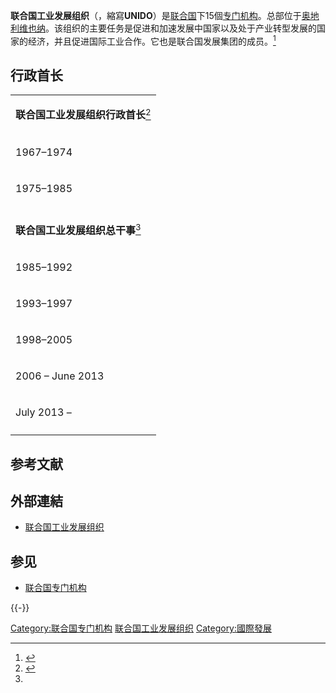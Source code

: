 {{Infobox United Nations
| name         = 聯合國工業發展組織{{zh}}<br>United Nations Industrial Development Organization{{en}}
| image        = [[File:UNIDO_Logo.svg|150px]]<br><br>[[File:Flag_of_UNIDO.svg|200px]]
| image size   = 
| caption      = 
| type         = [[聯合國專門機構|聯合國專門機構]]
| acronyms     = UNIDO
| head         = {{flagdeco|China}} [[李勇_(政治經濟人物)|李勇]] 
| status       = 營運中
| established  = {{start date and age|1966|11|17}}
| headquarters = {{AUT}}[[維也納|維也納]]
| website      = {{URL|https://www.unido.org/}}
| parent       = [[聯合國經濟及社會理事會|聯合國經濟及社會理事會]]
| subsidiaries = 
| footnotes    = 
}}
'''联合国工业发展组织'''（{{lang-en|'''U'''nited '''N'''ations '''I'''ndustrial '''D'''evelopment '''O'''rganization}}，縮寫'''UNIDO'''）是[[联合国|联合国]]下15個[[聯合國專門機構|专门机构]]。总部位于[[奥地利|奥地利]][[维也纳|维也纳]]。该组织的主要任务是促进和加速发展中国家以及处于产业转型发展的国家的经济，并且促进国际工业合作。它也是联合国发展集团的成员。<ref>{{cite web |url=http://www.undg.org/index.cfm?P=13 |title=存档副本 |accessdate=2014-03-11  |deadurl=yes |archiveurl=https://web.archive.org/web/20110511144047/http://www.undg.org/index.cfm?P=13 |archivedate=2011-05-11 }}</ref>

==行政首长==
{|
| '''联合国工业发展组织行政首长'''<ref name="History of UNIDO">{{cite web|url=http://www.unido.org/who-we-are/history.html|title=History of UNIDO|publisher=United Nations Industrial Development Organization|accessdate=5 July 2013|archive-date=2017-11-04|archive-url=https://web.archive.org/web/20171104215309/http://www.unido.org/who-we-are/history.html|dead-url=no}}</ref>
|-
|1967–1974
|[[Ibrahim_Helmi_Abdel-Rahman|Ibrahim Helmi Abdel-Rahman]] ({{flagicon|Egypt}} [[埃及|埃及]])
|-
|1975–1985
|[[Abd-El_Rahman_Khane|Abd-El Rahman Khane]] ({{flagicon|Algeria}} [[阿爾及利亞|阿爾及利亞]])
|-
|-
| '''联合国工业发展组织总干事'''<ref name="History of UNIDO" />
|-
|1985–1992
|[[Domingo_L._Siazon_Jr.|Domingo L. Siazon Jr.]] ({{flagicon|Philippines}} [[菲律宾|菲律宾]])
|-
|1993–1997
|[[Mauricio_de_Maria_y_Campos|Mauricio de Maria y Campos]] ({{flagicon|Mexico}} [[墨西哥|墨西哥]])
|-
|1998–2005
|[[Carlos_Alfredo_Magariños|Carlos Alfredo Magariños]] ({{flagicon|Argentina}} [[阿根廷|阿根廷]])
|-
|2006 – June 2013
|[[Kandeh_Yumkella|Kandeh Yumkella]] ({{flagicon|Sierra Leone}} [[塞拉利昂|塞拉利昂]])
|-
|July 2013 –
|[[李勇_(政治經濟人物)|李勇]] ({{flagicon|China}} [[中国|中国]])
|-
|}

== 参考文献 ==
{{Reflist}}

== 外部連結 ==
* [https://www.unido.org/ 联合国工业发展组织] {{Wayback|url=https://www.unido.org/ |date=20210505015355 }}{{en icon}}

== 参见 ==
{{Portal|聯合國}}
* [[联合国专门机构|联合国专门机构]]

{{-}}
{{UN}}

{{Authority control}}

[[Category:联合国专门机构|Category:联合国专门机构]]
[[Category:联合国工业发展组织|]]
[[Category:國際發展|Category:國際發展]]